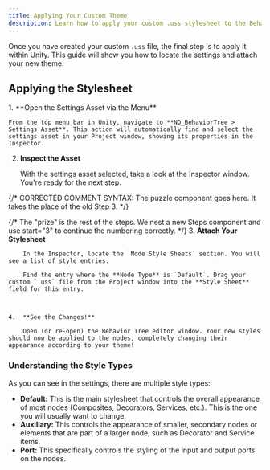 ```yaml
---
title: Applying Your Custom Theme
description: Learn how to apply your custom .uss stylesheet to the Behavior Tree editor in Unity.
---
```



Once you have created your custom `.uss` file, the final step is to apply it within Unity. This guide will show you how to locate the settings and attach your new theme.

## Applying the Stylesheet

<Steps>
1.  **Open the Settings Asset via the Menu**

    From the top menu bar in Unity, navigate to **ND_BehaviorTree > Settings Asset**. This action will automatically find and select the settings asset in your Project window, showing its properties in the Inspector.

2.  **Inspect the Asset**

    With the settings asset selected, take a look at the Inspector window. You're ready for the next step.
</Steps>

{/*
  CORRECTED COMMENT SYNTAX:
  The puzzle component goes here.
  It takes the place of the old Step 3.
*/}
<PasswordPuzzle client:visible password="SubcribeToNDDEVGAMEandSORA">

  {/* 
    The "prize" is the rest of the steps. We nest a new Steps component 
    and use start="3" to continue the numbering correctly.
  */}
  <Steps start={3}>
    3.  **Attach Your Stylesheet**

        In the Inspector, locate the `Node Style Sheets` section. You will see a list of style entries.
        
        Find the entry where the **Node Type** is `Default`. Drag your custom `.uss` file from the Project window into the **Style Sheet** field for this entry.
        
        

    4.  **See the Changes!**

        Open (or re-open) the Behavior Tree editor window. Your new styles should now be applied to the nodes, completely changing their appearance according to your theme!
  </Steps>

</PasswordPuzzle>

### Understanding the Style Types

As you can see in the settings, there are multiple style types:

-   **Default:** This is the main stylesheet that controls the overall appearance of most nodes (Composites, Decorators, Services, etc.). This is the one you will usually want to change.
-   **Auxiliary:** This controls the appearance of smaller, secondary nodes or elements that are part of a larger node, such as Decorator and Service items.
-   **Port:** This specifically controls the styling of the input and output ports on the nodes.